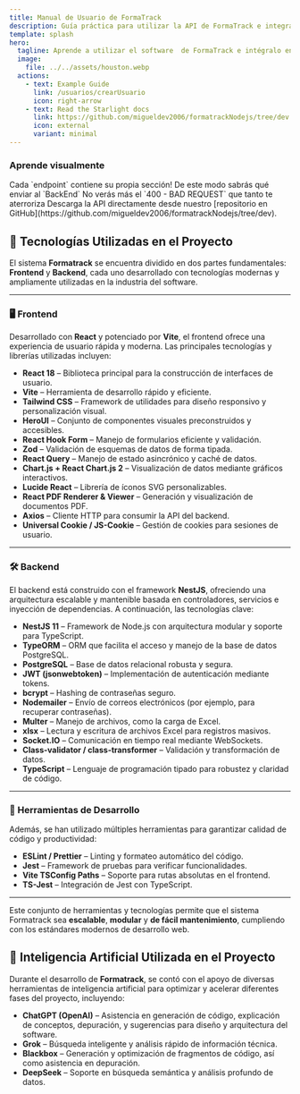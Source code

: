 ```yaml
---
title: Manual de Usuario de FormaTrack
description: Guía práctica para utilizar la API de FormaTrack e integrarla fácilmente.
template: splash
hero:
  tagline: Aprende a utilizar el software  de FormaTrack e intégralo en tus proyectos sin complicaciones.
  image:
    file: ../../assets/houston.webp
  actions:
    - text: Example Guide
      link: /usuarios/crearUsuario
      icon: right-arrow
    - text: Read the Starlight docs
      link: https://github.com/migueldev2006/formatrackNodejs/tree/dev
      icon: external
      variant: minimal
---
```



### Aprende visualmente

<CardGrid stagger>
  <Card title="Documentacion completa" icon="pencil">
    Cada `endpoint` contiene su propia sección!
  </Card>
  <Card title="Aprende a redactar las solicitudes" icon="add-document">
    De este modo sabrás qué enviar al `BackEnd`
  </Card>
  <Card title="Evita errores de cliente" icon="setting">
    No verás más el `400 - BAD REQUEST` que tanto te aterroriza
  </Card>
  <Card title="Modifica a tu gusto" icon="open-book">
    Descarga la API directamente desde nuestro [repositorio en
    GitHub](https://github.com/migueldev2006/formatrackNodejs/tree/dev).
  </Card>
</CardGrid>

## 🚀 Tecnologías Utilizadas en el Proyecto

El sistema **Formatrack** se encuentra dividido en dos partes fundamentales: **Frontend** y **Backend**, cada uno desarrollado con tecnologías modernas y ampliamente utilizadas en la industria del software.

---

### 🖥️ Frontend

Desarrollado con **React** y potenciado por **Vite**, el frontend ofrece una experiencia de usuario rápida y moderna. Las principales tecnologías y librerías utilizadas incluyen:

- **React 18** – Biblioteca principal para la construcción de interfaces de usuario.
- **Vite** – Herramienta de desarrollo rápido y eficiente.
- **Tailwind CSS** – Framework de utilidades para diseño responsivo y personalización visual.
- **HeroUI** – Conjunto de componentes visuales preconstruidos y accesibles.
- **React Hook Form** – Manejo de formularios eficiente y validación.
- **Zod** – Validación de esquemas de datos de forma tipada.
- **React Query** – Manejo de estado asincrónico y caché de datos.
- **Chart.js + React Chart.js 2** – Visualización de datos mediante gráficos interactivos.
- **Lucide React** – Librería de íconos SVG personalizables.
- **React PDF Renderer & Viewer** – Generación y visualización de documentos PDF.
- **Axios** – Cliente HTTP para consumir la API del backend.
- **Universal Cookie / JS-Cookie** – Gestión de cookies para sesiones de usuario.

---

### 🛠️ Backend

El backend está construido con el framework **NestJS**, ofreciendo una arquitectura escalable y mantenible basada en controladores, servicios e inyección de dependencias. A continuación, las tecnologías clave:

- **NestJS 11** – Framework de Node.js con arquitectura modular y soporte para TypeScript.
- **TypeORM** – ORM que facilita el acceso y manejo de la base de datos PostgreSQL.
- **PostgreSQL** – Base de datos relacional robusta y segura.
- **JWT (jsonwebtoken)** – Implementación de autenticación mediante tokens.
- **bcrypt** – Hashing de contraseñas seguro.
- **Nodemailer** – Envío de correos electrónicos (por ejemplo, para recuperar contraseñas).
- **Multer** – Manejo de archivos, como la carga de Excel.
- **xlsx** – Lectura y escritura de archivos Excel para registros masivos.
- **Socket.IO** – Comunicación en tiempo real mediante WebSockets.
- **Class-validator / class-transformer** – Validación y transformación de datos.
- **TypeScript** – Lenguaje de programación tipado para robustez y claridad de código.

---

### 🧪 Herramientas de Desarrollo

Además, se han utilizado múltiples herramientas para garantizar calidad de código y productividad:

- **ESLint / Prettier** – Linting y formateo automático del código.
- **Jest** – Framework de pruebas para verificar funcionalidades.
- **Vite TSConfig Paths** – Soporte para rutas absolutas en el frontend.
- **TS-Jest** – Integración de Jest con TypeScript.

---

Este conjunto de herramientas y tecnologías permite que el sistema Formatrack sea **escalable**, **modular** y **de fácil mantenimiento**, cumpliendo con los estándares modernos de desarrollo web.

## 🤖 Inteligencia Artificial Utilizada en el Proyecto

Durante el desarrollo de **Formatrack**, se contó con el apoyo de diversas herramientas de inteligencia artificial para optimizar y acelerar diferentes fases del proyecto, incluyendo:

- **ChatGPT (OpenAI)** – Asistencia en generación de código, explicación de conceptos, depuración, y sugerencias para diseño y arquitectura del software.
- **Grok** – Búsqueda inteligente y análisis rápido de información técnica.
- **Blackbox** – Generación y optimización de fragmentos de código, así como asistencia en depuración.
- **DeepSeek** – Soporte en búsqueda semántica y análisis profundo de datos.
